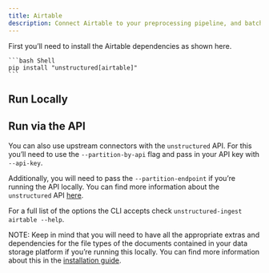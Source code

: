 ```yaml
---
title: Airtable 
description: Connect Airtable to your preprocessing pipeline, and batch process all your documents using `unstructured-ingest` to store structured outputs locally on your filesystem.
---
```


First you’ll need to install the Airtable dependencies as shown here.

    ```bash Shell
    pip install "unstructured[airtable]"
    ```
    


## Run Locally


<CodeGroup>

  <AirtableSh />

  <AirtablePy />

</CodeGroup>


## Run via the API

You can also use upstream connectors with the `unstructured` API. For this you’ll need to use the `--partition-by-api` flag and pass in your API key with `--api-key`.


<CodeGroup>

  <AirtableAPISh />

  <AirtableAPIPy />

</CodeGroup>


Additionally, you will need to pass the `--partition-endpoint` if you’re running the API locally. You can find more information about the `unstructured` API [here](https://github.com/Unstructured-IO/unstructured-api).

For a full list of the options the CLI accepts check `unstructured-ingest airtable --help`.

NOTE: Keep in mind that you will need to have all the appropriate extras and dependencies for the file types of the documents contained in your data storage platform if you’re running this locally. You can find more information about this in the [installation guide](/open-source/installation/overview).